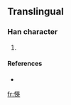 ==Translingual==

===Han character===
{{Han char|rn=61|rad=心|as=09|sn=12|four=|canj=心廿中大 (PTLK)}}

# {{defn|Han|sort=心09}}

====References====
* {{Han ref|kx=0396.071|hdz=42326.051|uh=6125|ud=24869}}

[[fr:愥]]